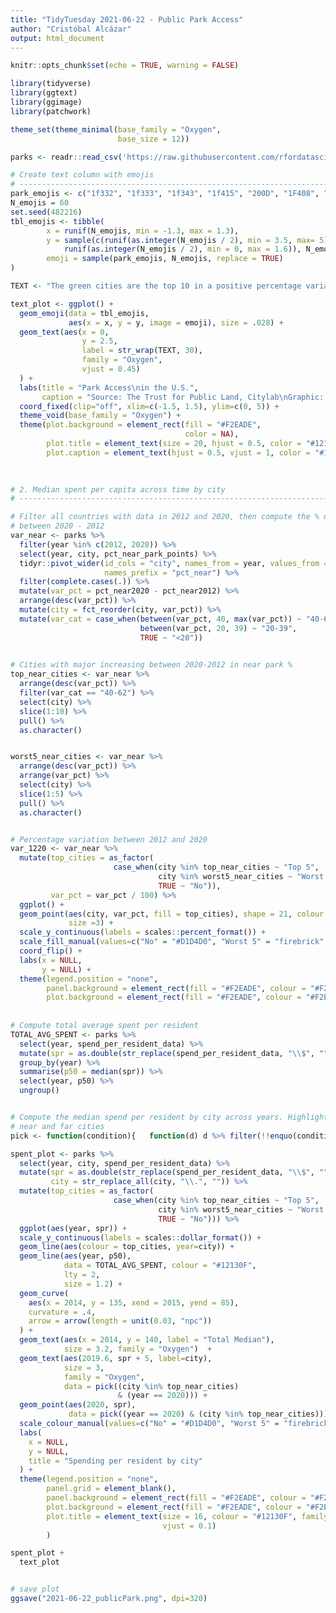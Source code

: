 ```yaml
---
title: "TidyTuesday 2021-06-22 - Public Park Access"
author: "Cristóbal Alcázar"
output: html_document
---
```



```r
knitr::opts_chunk$set(echo = TRUE, warning = FALSE)
```


```r
library(tidyverse)
library(ggtext)
library(ggimage)
library(patchwork)

theme_set(theme_minimal(base_family = "Oxygen",
                        base_size = 12))
```

```r
parks <- readr::read_csv('https://raw.githubusercontent.com/rfordatascience/tidytuesday/master/data/2021/2021-06-22/parks.csv')
```


```r
# Create text column with emojis
# ------------------------------------------------------------------------------
park_emojis <- c("1f332", "1f333", "1f343", "1f415", "200D", "1F408", "1F99D")
N_emojis = 60
set.seed(482216)
tbl_emojis <- tibble(
        x = runif(N_emojis, min = -1.3, max = 1.3),
        y = sample(c(runif(as.integer(N_emojis / 2), min = 3.5, max= 5), 
            runif(as.integer(N_emojis / 2), min = 0, max = 1.6)), N_emojis),
        emoji = sample(park_emojis, N_emojis, replace = TRUE)
)

TEXT <- "The green cities are the top 10 in a positive percentage variation of residents within a 10 minutes walk to a park; by more than 50% between 2012-2020. On the contrary, red cities are the 5 cities with lower and even a decrease percentage variation in public access during these 8 years."

text_plot <- ggplot() +
  geom_emoji(data = tbl_emojis,
             aes(x = x, y = y, image = emoji), size = .028) +
  geom_text(aes(x = 0, 
                y = 2.5, 
                label = str_wrap(TEXT, 30),
                family = "Oxygen",
                vjust = 0.45)
  ) +
  labs(title = "Park Access\nin the U.S.",
       caption = "Source: The Trust for Public Land, Citylab\nGraphic: @vamos_alcazar") +
  coord_fixed(clip="off", xlim=c(-1.5, 1.5), ylim=c(0, 5)) +
  theme_void(base_family = "Oxygen") +
  theme(plot.background = element_rect(fill = "#F2EADE",
                                       color = NA),
        plot.title = element_text(size = 20, hjust = 0.5, color = "#12130F"),
        plot.caption = element_text(hjust = 0.5, vjust = 1, color = "#12130F"))
  
  
```



```r
# 2. Median spent per capita across time by city
# ------------------------------------------------------------------------------

# Filter all countries with data in 2012 and 2020, then compute the % difference
# between 2020 - 2012
var_near <- parks %>% 
  filter(year %in% c(2012, 2020)) %>% 
  select(year, city, pct_near_park_points) %>% 
  tidyr::pivot_wider(id_cols = "city", names_from = year, values_from = pct_near_park_points,
                     names_prefix = "pct_near") %>% 
  filter(complete.cases(.)) %>% 
  mutate(var_pct = pct_near2020 - pct_near2012) %>% 
  arrange(desc(var_pct)) %>% 
  mutate(city = fct_reorder(city, var_pct)) %>% 
  mutate(var_cat = case_when(between(var_pct, 40, max(var_pct)) ~ "40-62",
                             between(var_pct, 20, 39) ~ "20-39",
                             TRUE ~ "<20")) 
  

# Cities with major increasing between 2020-2012 in near park %
top_near_cities <- var_near %>% 
  arrange(desc(var_pct)) %>% 
  filter(var_cat == "40-62") %>% 
  select(city) %>% 
  slice(1:10) %>% 
  pull() %>% 
  as.character()


worst5_near_cities <- var_near %>% 
  arrange(desc(var_pct)) %>% 
  arrange(var_pct) %>% 
  select(city) %>% 
  slice(1:5) %>% 
  pull() %>% 
  as.character()


# Percentage variation between 2012 and 2020
var_1220 <- var_near %>% 
  mutate(top_cities = as_factor(
                       case_when(city %in% top_near_cities ~ "Top 5",
                                 city %in% worst5_near_cities ~ "Worst 5",
                                 TRUE ~ "No")),
         var_pct = var_pct / 100) %>%  
  ggplot() +
  geom_point(aes(city, var_pct, fill = top_cities), shape = 21, colour = "black",
             size =3) +
  scale_y_continuous(labels = scales::percent_format()) +
  scale_fill_manual(values=c("No" = "#D1D4D0", "Worst 5" = "firebrick", "Top 5" = "darkgreen")) +
  coord_flip() +
  labs(x = NULL,
       y = NULL) +
  theme(legend.position = "none",
        panel.background = element_rect(fill = "#F2EADE", colour = "#F2EADE"),
        plot.background = element_rect(fill = "#F2EADE", colour = "#F2EADE"))
  
  
# Compute total average spent per resident 
TOTAL_AVG_SPENT <- parks %>% 
  select(year, spend_per_resident_data) %>% 
  mutate(spr = as.double(str_replace(spend_per_resident_data, "\\$", ""))) %>% 
  group_by(year) %>% 
  summarise(p50 = median(spr)) %>% 
  select(year, p50) %>% 
  ungroup()


# Compute the median spend per resident by city across years. Highlight the top
# near and far cities 
pick <- function(condition){   function(d) d %>% filter(!!enquo(condition)) }

spent_plot <- parks %>% 
  select(year, city, spend_per_resident_data) %>% 
  mutate(spr = as.double(str_replace(spend_per_resident_data, "\\$", "")),
         city = str_replace_all(city, "\\.", "")) %>% 
  mutate(top_cities = as_factor(
                       case_when(city %in% top_near_cities ~ "Top 5",
                                 city %in% worst5_near_cities ~ "Worst 5",
                                 TRUE ~ "No"))) %>% 
  ggplot(aes(year, spr)) +
  scale_y_continuous(labels = scales::dollar_format()) + 
  geom_line(aes(colour = top_cities, year=city)) +
  geom_line(aes(year, p50),
            data = TOTAL_AVG_SPENT, colour = "#12130F",
            lty = 2,
            size = 1.2) +
  geom_curve(
    aes(x = 2014, y = 135, xend = 2015, yend = 85),
    curvature = .4,
    arrow = arrow(length = unit(0.03, "npc"))
  ) +
  geom_text(aes(x = 2014, y = 140, label = "Total Median"),
            size = 3.2, family = "Oxygen")  +
  geom_text(aes(2019.6, spr + 5, label=city),
            size = 3,
            family = "Oxygen",
            data = pick((city %in% top_near_cities)
                        & (year == 2020))) +
  geom_point(aes(2020, spr),
             data = pick((year == 2020) & (city %in% top_near_cities))) +
  scale_colour_manual(values=c("No" = "#D1D4D0", "Worst 5" = "firebrick", "Top 5" = "darkgreen")) +
  labs(
    x = NULL,
    y = NULL,
    title = "Spending per resident by city"
  ) + 
  theme(legend.position = "none",
        panel.grid = element_blank(),
        panel.background = element_rect(fill = "#F2EADE", colour = "#F2EADE"),
        plot.background = element_rect(fill = "#F2EADE", colour = "#F2EADE"),
        plot.title = element_text(size = 16, colour = "#12130F", family = "Oxygen",
                                  vjust = 0.1)
        ) 

spent_plot +
  text_plot


# save plot
ggsave("2021-06-22_publicPark.png", dpi=320)
```


